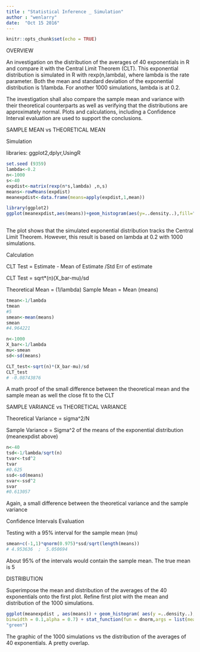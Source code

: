 ```yaml
---
title : "Statistical Inference _ Simulation" 
author : "wenlarry"
date:  "Oct 15 2016"
---
```

```r
knitr::opts_chunk$set(echo = TRUE)
```
OVERVIEW

An investigation on the distribution of the averages of 40 exponentials in R and compare it with the Central Limit Theorem (CLT). This exponential distribution is simulated in R with rexp(n,lambda), where lambda is the rate parameter. Both the mean and standard deviation of the exponential distribution is 1/lambda. For another 1000 simulations, lambda is at 0.2.

The investigation shall also compare the sample mean and variance with their theoretical counterparts as well as verifying that the distributions are approximately normal. Plots and calculations, including a Confidence Interval evaluation are used to support the conclusions.

SAMPLE MEAN vs THEORETICAL MEAN

Simulation

libraries: ggplot2,dplyr,UsingR 

```r
set.seed (9359) 
lambda<-0.2
n<-1000
s<-40
expdist<-matrix(rexp(n*s,lambda) ,n,s) 
means<-rowMeans(expdist) 
meanexpdist<-data.frame(means=apply(expdist,1,mean)) 

```
```r
library(ggplot2)
ggplot(meanexpdist,aes(means))+geom_histogram(aes(y=..density..),fill="orange" ,color="black",binwidth=0.1, alpha=0.8)   
       
```                        
The plot shows that the simulated exponential distribution tracks the Central Limit Theorem. However, this result is based on lambda at 0.2 with 1000 simulations.

Calculation

CLT Test = Estimate - Mean of Estimate /Std Err of estimate

CLT Test = sqrt*(n)(X_bar-mu)/sd

Theoretical Mean = (1/lambda)
Sample Mean = Mean (means) 

```r
tmean<-1/lambda 
tmean
#5
smean<-mean(means) 
smean 
#4.964221

n<-1000
X_bar<-1/lambda
mu<-smean
sd<-sd(means) 

CLT_test<-sqrt(n)*(X_bar-mu)/sd 
CLT_test
# -0.08743876

```
A math proof of the small difference between the theoretical mean and the sample mean as well the close fit to the CLT 


SAMPLE VARIANCE vs THEORETICAL VARIANCE

Theoretical Variance = sigma^2/N

Sample Variance = Sigma^2 of the means of the exponential distribution (meanexpdist above) 

```r
n<-40
tsd<-1/lambda/sqrt(n)
tvar<-tsd^2
tvar 
#0.625
ssd<-sd(means) 
svar<-ssd^2
svar
#0.613057

```
Again, a small difference between the theoretical variance and the sample variance 

Confidence Intervals Evaluation

Testing with a 95% interval for the sample mean (mu) 

```r
smean+c(-1,1)*qnorm(0.975)*ssd/sqrt(length(means))  
# 4.953636  ;  5.050694
```
About 95% of the intervals would contain the sample mean. The true mean is 5 

DISTRIBUTION

Superimpose the mean and distribution of the averages of the 40 exponentials onto the first plot. Refine first plot with the mean and distribution of the 1000 simulations.

```r

ggplot(meanexpdist , aes(means)) + geom_histogram( aes(y =..density..),fill = "orange",color = "black",
binwidth = 0.1,alpha = 0.7) + stat_function(fun = dnorm,args = list(mean=mu),color = "red" ,size = 1) +  geom_vline(xintercept = mu,size = 1.5,color = "blue") + geom_density(color ="purple", size = 1.5) + geom_vline(xintercept = smean, size = 0.5, color = 
"green")  

``` 

The graphic of the 1000 simulations vs the distribution of the averages of 40 exponentials. A pretty overlap. 


